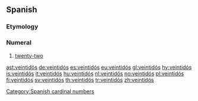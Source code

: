 ==Spanish==

===Etymology===
{{compound|veinte|dos|lang=es}}

===Numeral===
{{head|es|numeral}}

# [[twenty-two]]

[[ast:veintidós]]
[[de:veintidós]]
[[es:veintidós]]
[[eu:veintidós]]
[[gl:veintidós]]
[[hy:veintidós]]
[[is:veintidós]]
[[it:veintidós]]
[[hu:veintidós]]
[[nl:veintidós]]
[[no:veintidós]]
[[pl:veintidós]]
[[fi:veintidós]]
[[sv:veintidós]]
[[th:veintidós]]
[[tr:veintidós]]
[[zh:veintidós]]
[[Category:Spanish cardinal numbers]]